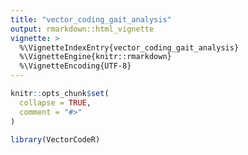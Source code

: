 ```yaml
---
title: "vector_coding_gait_analysis"
output: rmarkdown::html_vignette
vignette: >
  %\VignetteIndexEntry{vector_coding_gait_analysis}
  %\VignetteEngine{knitr::rmarkdown}
  %\VignetteEncoding{UTF-8}
---
```


```r
knitr::opts_chunk$set(
  collapse = TRUE,
  comment = "#>"
)
```

```r
library(VectorCodeR)
```
